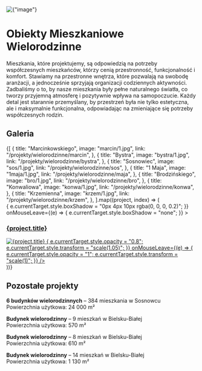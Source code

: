
<div
  style={{
    width: "100%",
    height: "200px",
    overflow: "hidden",
    display: "flex",
    alignItems: "center",
    justifyContent: "center",
    marginBottom: 40,
  }}
>
  <img
    alt={"image"}
    src={`/compressed/wielo/1maja/1.jpg`}
    style={{
      width: "100%",
      minHeight: 200,
      objectFit: "cover",
    }}
  />
</div>

# Obiekty Mieszkaniowe Wielorodzinne

Mieszkania, które projektujemy, są odpowiedzią na potrzeby współczesnych mieszkańców, którzy cenią przestronność, funkcjonalność i komfort. Stawiamy na przestronne wnętrza, które pozwalają na swobodę aranżacji, a jednocześnie sprzyjają organizacji codziennych aktywności. Zadbaliśmy o to, by nasze mieszkania były pełne naturalnego światła, co tworzy przyjemną atmosferę i pozytywnie wpływa na samopoczucie. Każdy detal jest starannie przemyślany, by przestrzeń była nie tylko estetyczna, ale i maksymalnie funkcjonalna, odpowiadając na zmieniające się potrzeby współczesnych rodzin.

## Galeria

<div style={{ width: "100%" }}>
  <div
    style={{
      display: "grid",
      gridTemplateColumns: "repeat(2, 1fr)",
      gap: "14px",
    }}
  >
    {[
      {
        title: "Marcinkowskiego",
        image: "marcin/1.jpg",
        link: "/projekty/wielorodzinne/marcin",
      },
      {
        title: "Bystra",
        image: "bystra/1.jpg",
        link: "/projekty/wielorodzinne/bystra",
      },
      {
        title: "Sosnowiec",
        image: "sos/1.jpg",
        link: "/projekty/wielorodzinne/sos",
      },
      {
        title: "1 Maja",
        image: "1maja/1.jpg",
        link: "/projekty/wielorodzinne/maja",
      },
      {
        title: "Brodzińskiego",
        image: "bro/1.jpg",
        link: "/projekty/wielorodzinne/bro",
      },
      {
        title: "Konwaliowa",
        image: "konwa/1.jpg",
        link: "/projekty/wielorodzinne/konwa",
      },
      {
        title: "Krzemienna",
        image: "krzem/1.jpg",
        link: "/projekty/wielorodzinne/krzem",
      },
    ].map((project, index) => (
      <div
        key={index}
        style={{
          display: "flex",
          flexDirection: "column",
          alignItems: "center",
          textAlign: "center",
          transition: "all 0.3s ease-in-out",
        }}
        onMouseEnter={(e) => {
          e.currentTarget.style.boxShadow = "0px 4px 10px rgba(0, 0, 0, 0.2)";
        }}
        onMouseLeave={(e) => {
          e.currentTarget.style.boxShadow = "none";
        }}
      >
        <a href={project.link} style={{ textDecoration: "none" }}>
          <h3
            style={{
              fontSize: 18,
              width: "100%",
              transition: "color 0.3s",
            }}
          >
            {project.title}
          </h3>
          <div
            style={{
              width: "100%",
              height: "300px",
              overflow: "hidden",
              display: "flex",
              alignItems: "center",
              justifyContent: "center",
            }}
          >
            <img
              alt={project.title}
              src={`/compressed/wielo/${project.image}`}
              style={{
                width: "100%",
                minHeight: 300,
                objectFit: "cover",
                transition: "opacity 0.3s ease-in-out, transform 0.3s",
              }}
              onMouseEnter={(e) => {
                e.currentTarget.style.opacity = "0.8";
                e.currentTarget.style.transform = "scale(1.05)";
              }}
              onMouseLeave={(e) => {
                e.currentTarget.style.opacity = "1";
                e.currentTarget.style.transform = "scale(1)";
              }}
            />
          </div>
        </a>
      </div>
    ))}
  </div>
</div>

## Pozostałe projekty

**6 budynków wielorodzinnych** – 384 mieszkania w Sosnowcu  
Powierzchnia użytkowa: 24 000 m²

**Budynek wielorodzinny** – 9 mieszkań w Bielsku-Białej  
Powierzchnia użytkowa: 570 m²

**Budynek wielorodzinny** – 8 mieszkań w Bielsku-Białej  
Powierzchnia użytkowa: 610 m²

**Budynek wielorodzinny** – 14 mieszkań w Bielsku-Białej  
Powierzchnia użytkowa: 1 130 m²
